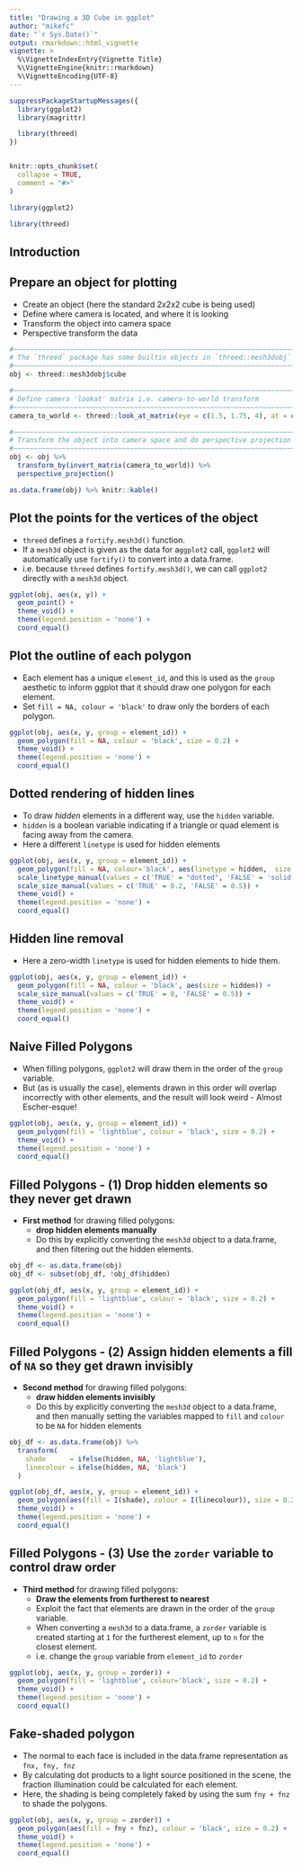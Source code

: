 ```yaml
---
title: "Drawing a 3D Cube in ggplot"
author: "mikefc"
date: "`r Sys.Date()`"
output: rmarkdown::html_vignette
vignette: >
  %\VignetteIndexEntry{Vignette Title}
  %\VignetteEngine{knitr::rmarkdown}
  %\VignetteEncoding{UTF-8}
---
```


```r
suppressPackageStartupMessages({
  library(ggplot2)
  library(magrittr)

  library(threed)
})


knitr::opts_chunk$set(
  collapse = TRUE,
  comment = "#>"
)
```



```r
library(ggplot2)

library(threed)
```


Introduction
-------------------------------------------------------------------------------

Prepare an object for plotting
-------------------------------------------------------------------------------

* Create an object (here the standard 2x2x2 cube is being used)
* Define where camera is located, and where it is looking
* Transform the object into camera space
* Perspective transform the data


```r
#~~~~~~~~~~~~~~~~~~~~~~~~~~~~~~~~~~~~~~~~~~~~~~~~~~~~~~~~~~~~~~~~~~~~~~~~~~~~~~
# The `threed` package has some builtin objects in `threed::mesh3dobj`
#~~~~~~~~~~~~~~~~~~~~~~~~~~~~~~~~~~~~~~~~~~~~~~~~~~~~~~~~~~~~~~~~~~~~~~~~~~~~~~
obj <- threed::mesh3dobj$cube

#~~~~~~~~~~~~~~~~~~~~~~~~~~~~~~~~~~~~~~~~~~~~~~~~~~~~~~~~~~~~~~~~~~~~~~~~~~~~~~
# Define camera 'lookat' matrix i.e. camera-to-world transform
#~~~~~~~~~~~~~~~~~~~~~~~~~~~~~~~~~~~~~~~~~~~~~~~~~~~~~~~~~~~~~~~~~~~~~~~~~~~~~~
camera_to_world <- threed::look_at_matrix(eye = c(1.5, 1.75, 4), at = c(0, 0, 0))

#~~~~~~~~~~~~~~~~~~~~~~~~~~~~~~~~~~~~~~~~~~~~~~~~~~~~~~~~~~~~~~~~~~~~~~~~~~~~~~
# Transform the object into camera space and do perspective projection
#~~~~~~~~~~~~~~~~~~~~~~~~~~~~~~~~~~~~~~~~~~~~~~~~~~~~~~~~~~~~~~~~~~~~~~~~~~~~~~
obj <- obj %>%
  transform_by(invert_matrix(camera_to_world)) %>%
  perspective_projection()
```


```r
as.data.frame(obj) %>% knitr::kable()
```



Plot the points for the vertices of the object
-------------------------------------------------------------------------------

* `threed` defines a `fortify.mesh3d()` function.
* If a `mesh3d` object is given as the data for a`ggplot2` call, `ggplot2` will 
  automatically use `fortify()` to convert into a data.frame.
* i.e. because `threed` defines `fortify.mesh3d()`, we can call `ggplot2` directly with a `mesh3d` object.

```r
ggplot(obj, aes(x, y)) +
  geom_point() +
  theme_void() +
  theme(legend.position = 'none') +
  coord_equal()
```


Plot the outline of each polygon
-------------------------------------------------------------------------------

* Each element has a unique `element_id`, and this is used as the `group` aesthetic 
  to inform ggplot that it should draw one polygon for each element.
* Set `fill = NA, colour = 'black'` to draw only the borders of each polygon.

```r
ggplot(obj, aes(x, y, group = element_id)) +
  geom_polygon(fill = NA, colour = 'black', size = 0.2) +
  theme_void() +
  theme(legend.position = 'none') +
  coord_equal()
```


Dotted rendering of hidden lines
-------------------------------------------------------------------------------

* To draw *hidden* elements in a different way, use the `hidden` variable.
* `hidden` is a boolean variable indicating if a triangle or quad element is facing
  away from the camera.
* Here a different `linetype` is used for hidden elements 

```r
ggplot(obj, aes(x, y, group = element_id)) +
  geom_polygon(fill = NA, colour='black', aes(linetype = hidden,  size = hidden)) +
  scale_linetype_manual(values = c('TRUE' = "dotted", 'FALSE' = 'solid')) +
  scale_size_manual(values = c('TRUE' = 0.2, 'FALSE' = 0.5)) +
  theme_void() +
  theme(legend.position = 'none') +
  coord_equal()
```


Hidden line removal
-------------------------------------------------------------------------------

* Here a zero-width `linetype` is used for hidden elements to hide them.

```r
ggplot(obj, aes(x, y, group = element_id)) +
  geom_polygon(fill = NA, colour = 'black', aes(size = hidden)) +
  scale_size_manual(values = c('TRUE' = 0, 'FALSE' = 0.5)) +
  theme_void() +
  theme(legend.position = 'none') +
  coord_equal()
```


Naive Filled Polygons
-------------------------------------------------------------------------------

* When filling polygons, `ggplot2` will draw them in the order of the `group` variable.
* But (as is usually the case), elements drawn in this order will overlap incorrectly 
  with other elements, and the result will look weird - Almost Escher-esque!

```r
ggplot(obj, aes(x, y, group = element_id)) +
  geom_polygon(fill = 'lightblue', colour = 'black', size = 0.2) +
  theme_void() +
  theme(legend.position = 'none') +
  coord_equal()
```


Filled Polygons - (1) Drop hidden elements so they never get drawn
-------------------------------------------------------------------------------

* **First method** for drawing filled polygons:
    * **drop hidden elements manually**
    * Do this by explicitly converting the `mesh3d` object to a data.frame, and then filtering
      out the hidden elements.

```r
obj_df <- as.data.frame(obj) 
obj_df <- subset(obj_df, !obj_df$hidden)

ggplot(obj_df, aes(x, y, group = element_id)) +
  geom_polygon(fill = 'lightblue', colour = 'black', size = 0.2) +
  theme_void() +
  theme(legend.position = 'none') +
  coord_equal()
```




Filled Polygons - (2) Assign hidden elements a fill of `NA` so they get drawn invisibly
-------------------------------------------------------------------------------

* **Second method** for drawing filled polygons: 
    * **draw hidden elements invisibly**
    * Do this by explicitly converting the `mesh3d` object to a data.frame, and
      then manually setting the variables mapped to `fill` and `colour` to 
      be `NA` for hidden elements

```r
obj_df <- as.data.frame(obj) %>%
  transform(
    shade      = ifelse(hidden, NA, 'lightblue'),
    linecolour = ifelse(hidden, NA, 'black')
  )

ggplot(obj_df, aes(x, y, group = element_id)) +
  geom_polygon(aes(fill = I(shade), colour = I(linecolour)), size = 0.2) +
  theme_void() +
  theme(legend.position = 'none') +
  coord_equal() 
```



Filled Polygons - (3) Use the `zorder` variable to control draw order
-------------------------------------------------------------------------------


* **Third method** for drawing filled polygons: 
    * **Draw the elements from furtherest to nearest**
    * Exploit the fact that elements are drawn in the order of the `group` variable.
    * When converting a `mesh3d` to a data.frame, a `zorder` variable is created starting at
      `1` for the furtherest element, up to `n` for the closest element.
    * i.e. change the `group` variable from `element_id` to `zorder`
    
```r
ggplot(obj, aes(x, y, group = zorder)) +
  geom_polygon(fill = 'lightblue', colour='black', size = 0.2) +
  theme_void() +
  theme(legend.position = 'none') +
  coord_equal() 
```



Fake-shaded polygon
-------------------------------------------------------------------------------

* The normal to each face is included in the data.frame representation as `fnx, fny, fnz`
* By calculating dot products to a light source positioned in the scene, the fraction 
  illumination could be calculated for each element.
* Here, the shading is being completely faked by using the sum `fny + fnz` to shade the polygons.

```r
ggplot(obj, aes(x, y, group = zorder)) +
  geom_polygon(aes(fill = fny + fnz), colour = 'black', size = 0.2) +
  theme_void() +
  theme(legend.position = 'none') +
  coord_equal()

```


